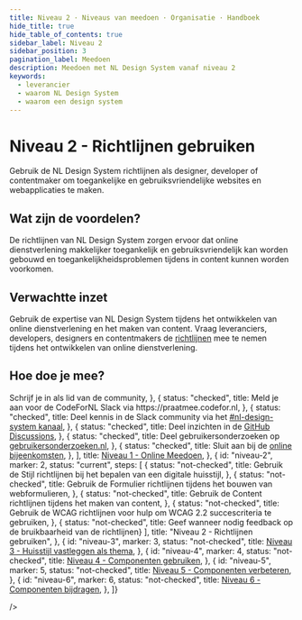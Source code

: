 ```yaml
---
title: Niveau 2 · Niveaus van meedoen · Organisatie · Handboek
hide_title: true
hide_table_of_contents: true
sidebar_label: Niveau 2
sidebar_position: 3
pagination_label: Meedoen
description: Meedoen met NL Design System vanaf niveau 2
keywords:
  - leverancier
  - waarom NL Design System
  - waarom een design system
---
```



# Niveau 2 - Richtlijnen gebruiken

Gebruik de NL Design System richtlijnen als designer, developer of contentmaker om toegankelijke en gebruiksvriendelijke websites en webapplicaties te maken.

## Wat zijn de voordelen?

De richtlijnen van NL Design System zorgen ervoor dat online dienstverlening makkelijker toegankelijk en gebruiksvriendelijk kan worden gebouwd en toegankelijkheidsproblemen tijdens in content kunnen worden voorkomen.

## Verwachtte inzet

Gebruik de expertise van NL Design System tijdens het ontwikkelen van online dienstverlening en het maken van content.
Vraag leveranciers, developers, designers en contentmakers de [richtlijnen](/richtlijnen) mee te nemen tijdens het ontwikkelen van online dienstverlening.

## Hoe doe je mee?

<div className="ma-theme">
  <Status
    collapsible
    expandedSteps={[
      'niveau-2'
    ]}
    steps={[
      {
        id: "niveau-1",
        marker: "1",
        status: "checked",
        steps: [
          {
            status: "checked",
            title: <span><Link href="/community/sluit-je-aan">Schrijf je in</Link> als lid van de community</span>,
          },
          {
            status: "checked",
            title: <span>Meld je aan voor de CodeForNL Slack via <Link href="https://praatmee.codefor.nl">https://praatmee.codefor.nl</Link></span>,
          },
          {
            status: "checked",
            title: <span>Deel kennis in de Slack community via het <a href="https://codefornl.slack.com/archives/C7KDQRXMZ">#nl-design-system kanaal</a></span>,
          },
          {
            status: "checked",
            title: <span>Deel inzichten in de <a href="https://github.com/orgs/nl-design-system/discussions">GitHub Discussions</a></span>,
          },
          {
            status: "checked",
            title: <span>Deel gebruikersonderzoeken op <a href="https://gebruikersonderzoeken.nl">gebruikersonderzoeken.nl</a></span>,
          },
          {
            status: "checked",
            title: <span>Sluit aan bij de <a href="/community/events/overzicht/">online bijeenkomsten</a></span>,
          },
        ],
        title: <a href="/handboek/organisatie/niveaus-van-meedoen/niveau-1/">Niveau 1 - Online Meedoen</a>,
      },
      {
        id: "niveau-2",
        marker: 2,
        status: "current",
        steps: [
          {
            status: "not-checked",
            title: <span>Gebruik <Link href="/richtlijnen/stijl/">de Stijl richtlijnen</Link> bij het bepalen van een digitale huisstijl</span>,
          },
          {
            status: "not-checked",
            title: <span>Gebruik <Link href="/richtlijnen/formulieren/">de Formulier richtlijnen</Link> tijdens het bouwen van webformulieren</span>,
          },
          {
            status: "not-checked",
            title: <span>Gebruik <Link href="/richtlijnen/content/">de Content richtlijnen</Link> tijdens het maken van content</span>,
          },
          {
            status: "not-checked",
            title: <span>Gebruik <Link href="/richtlijnen/content/">de WCAG richtlijnen</Link> voor hulp om WCAG 2.2 succescriteria te gebruiken</span>,
          },
          { status: "not-checked", title: <span>Geef wanneer nodig feedback op de bruikbaarheid van de richtlijnen</span>}
        ],
        title: "Niveau 2 - Richtlijnen gebruiken",
      },
      {
        id: "niveau-3",
        marker: 3,
        status: "not-checked",
        title: <a href="/handboek/organisatie/niveaus-van-meedoen/niveau-3/">Niveau 3 - Huisstijl vastleggen als thema</a>,
      },
      {
        id: "niveau-4",
        marker: 4,
        status: "not-checked",
        title: <a href="/handboek/organisatie/niveaus-van-meedoen/niveau-4/">Niveau 4 - Componenten gebruiken</a>,
      },
      {
        id: "niveau-5",
        marker: 5,
        status: "not-checked",
        title: <a href="/handboek/organisatie/niveaus-van-meedoen/niveau-5/">Niveau 5 - Componenten verbeteren</a>,
      },
      {
        id: "niveau-6",
        marker: 6,
        status: "not-checked",
        title: <a href="/handboek/organisatie/niveaus-van-meedoen/niveau-6/">Niveau 6 - Componenten bijdragen</a>,
      },
    ]}

/>

</div>
